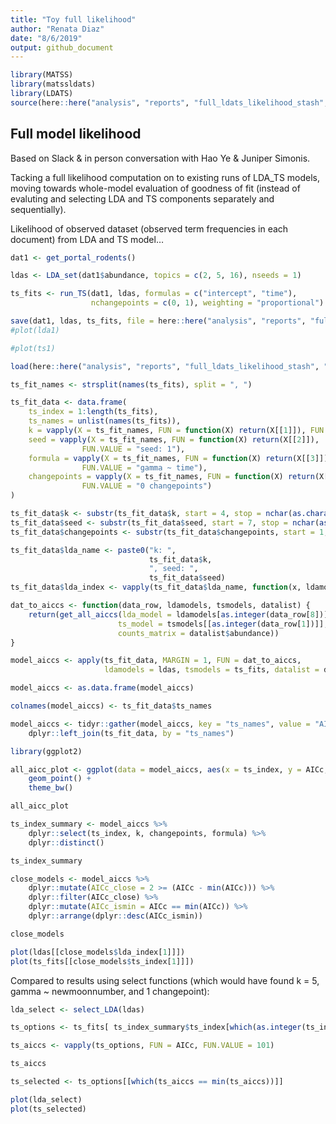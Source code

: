 ```yaml
---
title: "Toy full likelihood"
author: "Renata Diaz"
date: "8/6/2019"
output: github_document
---
```


```r

library(MATSS)
library(matssldats)
library(LDATS)
source(here::here("analysis", "reports", "full_ldats_likelihood_stash", "full_ldats_likelihood.R"))

```

## Full model likelihood

Based on Slack & in person conversation with Hao Ye & Juniper Simonis.

Tacking a full likelihood computation on to existing runs of LDA_TS models, moving towards whole-model evaluation of goodness of fit (instead of evaluting and selecting LDA and TS components separately and sequentially). 

Likelihood of observed dataset (observed term frequencies in each document) from LDA and TS model...

```r
dat1 <- get_portal_rodents()

ldas <- LDA_set(dat1$abundance, topics = c(2, 5, 16), nseeds = 1)

ts_fits <- run_TS(dat1, ldas, formulas = c("intercept", "time"), 
                  nchangepoints = c(0, 1), weighting = "proportional")

save(dat1, ldas, ts_fits, file = here::here("analysis", "reports", "full_ldats_likelihood_stash", "models.RData"))
#plot(lda1)

#plot(ts1)
```

```r
load(here::here("analysis", "reports", "full_ldats_likelihood_stash", "models.RData"))
```

```r

ts_fit_names <- strsplit(names(ts_fits), split = ", ")

ts_fit_data <- data.frame(
    ts_index = 1:length(ts_fits),
    ts_names = unlist(names(ts_fits)),
    k = vapply(X = ts_fit_names, FUN = function(X) return(X[[1]]), FUN.VALUE = "k: 2"),
    seed = vapply(X = ts_fit_names, FUN = function(X) return(X[[2]]), 
                FUN.VALUE = "seed: 1"),
    formula = vapply(X = ts_fit_names, FUN = function(X) return(X[[3]]), 
                FUN.VALUE = "gamma ~ time"),
    changepoints = vapply(X = ts_fit_names, FUN = function(X) return(X[[4]]), 
                FUN.VALUE = "0 changepoints")
)

ts_fit_data$k <- substr(ts_fit_data$k, start = 4, stop = nchar(as.character(ts_fit_data$k)))
ts_fit_data$seed <- substr(ts_fit_data$seed, start = 7, stop = nchar(as.character(ts_fit_data$seed)))
ts_fit_data$changepoints <- substr(ts_fit_data$changepoints, start = 1, stop = nchar(as.character(ts_fit_data$changepoints))- 13)

ts_fit_data$lda_name <- paste0("k: ",
                               ts_fit_data$k, 
                               ", seed: ",
                               ts_fit_data$seed)
ts_fit_data$lda_index <- vapply(ts_fit_data$lda_name, function(x, ldamodels) return(which(names(ldamodels) == x)), ldamodels = ldas, FUN.VALUE = 1)

dat_to_aiccs <- function(data_row, ldamodels, tsmodels, datalist) {
    return(get_all_aiccs(lda_model = ldamodels[as.integer(data_row[8])],
                        ts_model = tsmodels[[as.integer(data_row[1])]],
                        counts_matrix = datalist$abundance))
}

```


```r

model_aiccs <- apply(ts_fit_data, MARGIN = 1, FUN = dat_to_aiccs,
                     ldamodels = ldas, tsmodels = ts_fits, datalist = dat1)

model_aiccs <- as.data.frame(model_aiccs)

colnames(model_aiccs) <- ts_fit_data$ts_names

model_aiccs <- tidyr::gather(model_aiccs, key = "ts_names", value = "AICc") %>%
    dplyr::left_join(ts_fit_data, by = "ts_names")

```


```r

library(ggplot2)

all_aicc_plot <- ggplot(data = model_aiccs, aes(x = ts_index, y = AICc, color = k)) + 
    geom_point() +
    theme_bw()

all_aicc_plot

ts_index_summary <- model_aiccs %>%
    dplyr::select(ts_index, k, changepoints, formula) %>%
    dplyr::distinct()

ts_index_summary

```

```r

close_models <- model_aiccs %>%
    dplyr::mutate(AICc_close = 2 >= (AICc - min(AICc))) %>%
    dplyr::filter(AICc_close) %>%
    dplyr::mutate(AICc_ismin = AICc == min(AICc)) %>%
    dplyr::arrange(dplyr::desc(AICc_ismin))

close_models

```

```r

plot(ldas[[close_models$lda_index[1]]])
plot(ts_fits[[close_models$ts_index[1]]])

```

Compared to results using select functions (which would have found k = 5, gamma ~ newmoonnumber, and 1 changepoint):

```r
lda_select <- select_LDA(ldas)

ts_options <- ts_fits[ ts_index_summary$ts_index[which(as.integer(ts_index_summary$k) == lda_select[[1]]@k)]]

ts_aiccs <- vapply(ts_options, FUN = AICc, FUN.VALUE = 101)

ts_aiccs

ts_selected <- ts_options[[which(ts_aiccs == min(ts_aiccs))]]

plot(lda_select)
plot(ts_selected)


```